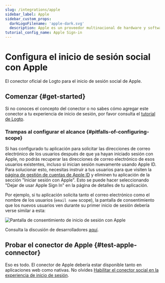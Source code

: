 ```yaml
---
slug: /integrations/apple
sidebar_label: Apple
sidebar_custom_props:
  darkLogoFilename: 'apple-dark.svg'
  description: Apple es un proveedor multinacional de hardware y software de alta gama.
tutorial_config_name: Apple Sign-in
---
```




# Configura el inicio de sesión social con Apple

El conector oficial de Logto para el inicio de sesión social de Apple.

<GuideTip />

## Comenzar \{#get-started}

Si no conoces el concepto del conector o no sabes cómo agregar este conector a tu experiencia de inicio de sesión, por favor consulta el [tutorial de Logto](/connectors/social-connectors).

<Integration />

### Trampas al configurar el alcance \{#pitfalls-of-configuring-scope}

Si has configurado tu aplicación para solicitar las direcciones de correo electrónico de los usuarios después de que ya hayan iniciado sesión con Apple, no podrás recuperar las direcciones de correo electrónico de esos usuarios existentes, incluso si inician sesión nuevamente usando Apple ID. Para solucionar esto, necesitas instruir a tus usuarios para que visiten la [página de gestión de cuentas de Apple ID](https://appleid.apple.com/account/manage) y eliminen tu aplicación de la sección "Iniciar sesión con Apple". Esto se puede hacer seleccionando "Dejar de usar Apple Sign In" en la página de detalles de tu aplicación.

Por ejemplo, si tu aplicación solicita tanto el correo electrónico como el nombre de los usuarios (`email name` scope), la pantalla de consentimiento que los nuevos usuarios ven durante su primer inicio de sesión debería verse similar a esta:

<img
  src="/img/assets/sign-in-with-apple-consent-screen.png"
  alt="Pantalla de consentimiento de inicio de sesión con Apple"
/>

Consulta la discusión de desarrolladores [aquí](https://forums.developer.apple.com/forums/thread/132223).

## Probar el conector de Apple \{#test-apple-connector}

Eso es todo. El conector de Apple debería estar disponible tanto en aplicaciones web como nativas. No olvides [Habilitar el conector social en la experiencia de inicio de sesión](/connectors/social-connectors/#enable-social-sign-in).
